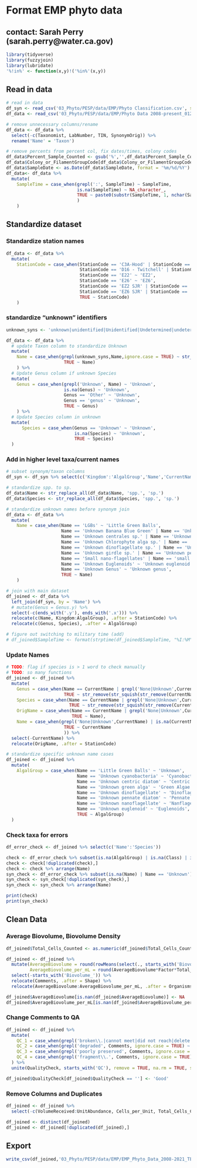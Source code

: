 # Format EMP phyto data
## contact: Sarah Perry (sarah.perry@water.ca.gov)
```r
library(tidyverse)
library(fuzzyjoin)
library(lubridate)
'%!in%' <- function(x,y)!('%in%'(x,y))
```

## Read in data
```r
# read in data
df_syn <- read_csv('03_Phyto/PESP/data/EMP/Phyto Classification.csv', show_col_types = FALSE)
df_data <- read_csv('03_Phyto/PESP/data/EMP/Phyto Data 2008-present_012723.csv', show_col_types = FALSE)

# remove unnecessary columns/rename
df_data <- df_data %>%
  select(-c(Taxonomist, LabNumber, TIN, SynonymOrig)) %>%
  rename('Name' = 'Taxon')

# remove percents from percent col, fix dates/times, colony codes
df_data$Percent_Sample_Counted <- gsub('%','',df_data$Percent_Sample_Counted)
df_data$Colony_or_FilamentGroupCode[df_data$Colony_or_FilamentGroupCode == 'n/p'] <- NA_character_
df_data$SampleDate <- as.Date(df_data$SampleDate, format = '%m/%d/%Y')
df_data<- df_data %>%
  mutate(
    SampleTime = case_when(grepl(':', SampleTime) ~ SampleTime,
                           is.na(SampleTime) ~ NA_character_,
                           TRUE ~ paste0(substr(SampleTime, 1, nchar(SampleTime)-2),':',substr(SampleTime, nchar(SampleTime)-1, nchar(SampleTime)))
                           )
    )
```

## Standardize dataset
### Standardize station names
```r
df_data <- df_data %>%
  mutate(
    StationCode = case_when(StationCode == 'C3A-Hood' | StationCode == 'C3A - Hood' | StationCode == 'C3A Hood' ~ 'C3A',
                            StationCode == 'D16 - Twitchell' | StationCode == 'D16-Twitchell' |StationCode == 'D16 Twitchell' ~ 'D16',
                            StationCode == 'E22' ~ 'EZ2',
                            StationCode == 'E26' ~ 'EZ6',
                            StationCode == 'EZ2 SJR' | StationCode == 'EZ2 - SJR' ~ 'EZ2-SJR',
                            StationCode == 'EZ6 SJR' | StationCode == 'EZ6 - SJR' ~ 'EZ6-SJR',
                            TRUE ~ StationCode)
    )
```


### standardize "unknown" identifiers
```r
unknown_syns <- 'unknown|unidentified|Unidentified|Undetermined|undetermined'

df_data <- df_data %>%
  # update Taxon column to standardize Unknown
  mutate(
    Name = case_when(grepl(unknown_syns,Name,ignore.case = TRUE) ~ str_replace_all(Name, unknown_syns, 'Unknown'),
                      TRUE ~ Name)
    ) %>%
  # Update Genus column if unknown Species
  mutate(
    Genus = case_when(grepl('Unknown', Name) ~ 'Unknown',
                      is.na(Genus) ~ 'Unknown',
                      Genus == 'Other' ~ 'Unknown',
                      Genus == 'genus' ~ 'Unknown',
                      TRUE ~ Genus)
    ) %>%
  # Update Species column in unknown
  mutate(
      Species = case_when(Genus == 'Unknown' ~ 'Unknown',
                          is.na(Species) ~ 'Unknown',
                          TRUE ~ Species)
  )
```

### Add in higher level taxa/current names
```r
# subset synonym/taxon columns
df_syn <- df_syn %>% select(c('Kingdom':'AlgalGroup','Name','CurrentName'))

# standardize spp. to sp.
df_data$Name <- str_replace_all(df_data$Name, 'spp.', 'sp.')
df_data$Species <- str_replace_all(df_data$Species, 'spp.', 'sp.')

# standardize unknown names before synonym join
df_data <- df_data %>%
  mutate(
    Name = case_when(Name == 'LGBs' ~ 'Little Green Balls',
                     Name == 'Unknown Banana Blue Green' | Name == 'Unknown Cyanobacteria sp.' ~ 'Unknown cyanobacterium',
                     Name == 'Unknown centrales sp.' | Name == 'Unknown centric sp.' | Name == 'Unknown Centric diatom'  ~ 'Unknown centric diatom',
                     Name == 'Unknown Chlorophyte alga sp.' | Name == 'Unknown Chlorophyte filament' ~ 'Unknown green alga',
                     Name == 'Unknown dinoflagellate sp.' | Name == 'Unknown Dinoflagellate sp.' | Name == 'small dinoflagellates'~ 'Unknown dinoflagellate',
                     Name == 'Unknown girdle sp.' | Name == 'Unknown pennales sp.' | Name == 'Unknown pennate girdle sp.' ~ 'Unknown pennate diatom',
                     Name == 'Small nano-flagellates' | Name == 'small nano-flagellates' ~ 'Unknown nanoflagellate',
                     Name == 'Unknown Euglenoids' ~ 'Unknown euglenoid',
                     Name == 'Unknown Genus' ~ 'Unknown genus',
                     TRUE ~ Name)
    )

# join with main dataset
df_joined <- df_data %>%
  left_join(df_syn, by = 'Name') %>%
  # mutate(Genus = Genus.y) %>%
  select(-c(ends_with('.y'), ends_with('.x'))) %>%
  relocate(c(Name, Kingdom:AlgalGroup), .after = StationCode) %>%
  relocate(c(Genus, Species), .after = AlgalGroup)

# figure out switching to military time (add)
# df_joined$SampleTime <- format(strptime(df_joined$SampleTime, "%I:%M"), format="%H:%M")
```

### Update Names
```r
# TODO: flag if species is > 1 word to check manually
# TODO: so many functions
df_joined <- df_joined %>%
  mutate(
    Genus = case_when(Name == CurrentName | grepl('None|Unknown',CurrentName) | is.na(CurrentName) ~ Genus,
                      TRUE ~ str_remove(str_squish(str_remove(CurrentName, 'cf.')), ' .*')),
    Species = case_when(Name == CurrentName | grepl('None|Unknown',CurrentName) | is.na(CurrentName) ~ Species,
                        TRUE ~ str_remove(str_squish(str_remove(CurrentName, 'cf.')), '.*? ')),
    OrigName = case_when(Name == CurrentName | grepl('None|Unknown',CurrentName) | is.na(CurrentName) ~ NA_character_,
                         TRUE ~ Name),
    Name = case_when(grepl('None|Unknown',CurrentName) | is.na(CurrentName) ~ Name,
                      TRUE ~ CurrentName
                      )) %>%
  select(-CurrentName) %>%
  relocate(OrigName, .after = StationCode)

# standardize specific unknown name cases
df_joined <- df_joined %>%
  mutate(
    AlgalGroup = case_when(Name == 'Little Green Balls' ~ 'Unknown',
                           Name == 'Unknown cyanobacteria' ~ 'Cyanobacteria',
                           Name == 'Unknown centric diatom' ~ 'Centric Diatoms',
                           Name == 'Unknown green alga' ~ 'Green Algae',
                           Name == 'Unknown dinoflagellate' ~ 'Dinoflagellates',
                           Name == 'Unknown pennate diatom' ~ 'Pennate Diatoms',
                           Name == 'Unknown nanoflagellate' ~ 'Nanflagellates',
                           Name == 'Unknown euglenoid' ~ 'Euglenoids',
                           TRUE ~ AlgalGroup)
  )
```

### Check taxa for errors
```r
df_error_check <- df_joined %>% select(c('Name':'Species'))

check <- df_error_check %>% subset(is.na(AlgalGroup) | is.na(Class) | is.na(Phylum) | is.na(Kingdom) | is.na(Genus) | is.na(Species))
check <- check[!duplicated(check),]
check <- check %>% arrange(Name)
syn_check <- df_error_check %>% subset(is.na(Name) | Name == 'Unknown')
syn_check <- syn_check[!duplicated(syn_check),]
syn_check <- syn_check %>% arrange(Name)

print(check)
print(syn_check)
```

## Clean Data
### Average Biovolume, Biovolume Density
```r
df_joined$Total_Cells_Counted <- as.numeric(df_joined$Total_Cells_Counted)

df_joined <- df_joined %>%
  mutate(AverageBiovolume = round(rowMeans(select(., starts_with('Biovolume')), na.rm = TRUE),2),
         AverageBiovolume_per_mL = round(AverageBiovolume*Factor*Total_Cells_Counted,2)) %>% # Counted'
  select(-starts_with('Biovolume_')) %>%
  relocate(Comments, .after = Shape) %>%
  relocate(AverageBiovolume:AverageBiovolume_per_mL, .after = Organisms_per_mL)

df_joined$AverageBiovolume[is.nan(df_joined$AverageBiovolume)] <- NA
df_joined$AverageBiovolume_per_mL[is.nan(df_joined$AverageBiovolume_per_mL)] <- NA
```

### Change Comments to QA
```r
df_joined <- df_joined %>%
  mutate(
    QC_1 = case_when(grepl('broken\\.|cannot meet|did not reach|delete', Comments, ignore.case = TRUE) ~ 'BadData'),
    QC_2 = case_when(grepl('degraded', Comments, ignore.case = TRUE) ~ 'Degraded'),
    QC_3 = case_when(grepl('poorly preserved', Comments, ignore.case = TRUE) ~ 'PoorlyPreserved'),
    QC_4 = case_when(grepl('fragment\\.', Comments, ignore.case = TRUE) ~ 'Fragmented')
  ) %>%
  unite(QualityCheck, starts_with('QC'), remove = TRUE, na.rm = TRUE, sep = ' ')

df_joined$QualityCheck[df_joined$QualityCheck == ''] <- 'Good'
```

### Remove Columns and Duplicates
```r
df_joined <- df_joined %>%
  select(-c(VolumeReceived:UnitAbundance, Cells_per_Unit, Total_Cells_Counted, Comments))

df_joined <- distinct(df_joined)
df_joined <- df_joined[!duplicated(df_joined),]
```

## Export
```r
write_csv(df_joined,'03_Phyto/PESP/data/EMP/EMP_Phyto_Data_2008-2021_TEST3323.csv')
```

